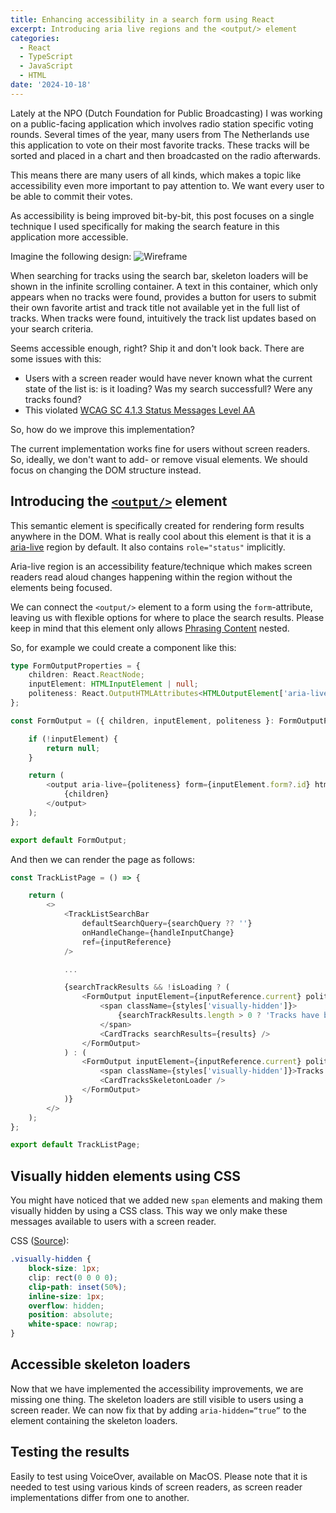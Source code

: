 ```yaml
---
title: Enhancing accessibility in a search form using React
excerpt: Introducing aria live regions and the <output/> element
categories:
  - React
  - TypeScript
  - JavaScript
  - HTML
date: '2024-10-18'
---
```


Lately at the NPO (Dutch Foundation for Public Broadcasting) I was working on a public-facing application which involves radio station specific voting rounds. Several times of the year, many users from The Netherlands use this application to vote on their most favorite tracks. These tracks will be sorted and placed in a chart and then broadcasted on the radio afterwards.

This means there are many users of all kinds, which makes a topic like accessibility even more important to pay attention to. We want every user to be able to commit their votes.

As accessibility is being improved bit-by-bit, this post focuses on a single technique I used specifically for making the search feature in this application more accessible.

Imagine the following design:
![Wireframe](/images/stemtool_wireframe.svg)

When searching for tracks using the search bar, skeleton loaders will be shown in the infinite scrolling container. A text in this container, which only appears when no tracks were found, provides a button for users to submit their own favorite artist and track title not available yet in the full list of tracks. When tracks were found, intuitively the track list updates based on your search criteria.

Seems accessible enough, right? Ship it and don't look back.
There are some issues with this:

* Users with a screen reader would have never known what the current state of the list is: is it loading? Was my search successfull? Were any tracks found?
* This violated [WCAG SC 4.1.3 Status Messages Level AA](https://w3c.github.io/wcag/understanding/status-messages)

So, how do we improve this implementation?

The current implementation works fine for users without screen readers. So, ideally, we don't want to add- or remove visual elements. We should focus on changing the DOM structure instead.

## Introducing the [`<output/>`](https://developer.mozilla.org/en-US/docs/Web/HTML/Element/output) element
This semantic element is specifically created for rendering form results anywhere in the DOM. What is really cool about this element is that it is a [aria-live](https://developer.mozilla.org/en-US/docs/Web/Accessibility/ARIA/ARIA_Live_Regions) region by default. It also contains `role="status"` implicitly.

Aria-live region is an accessibility feature/technique which makes screen readers read aloud changes happening within the region without the elements being focused.

We can connect the `<output/>` element to a form using the `form`-attribute, leaving us with flexible options for where to place the search results. Please keep in mind that this element only allows [Phrasing Content](https://developer.mozilla.org/en-US/docs/Web/HTML/Content_categories#phrasing_content) nested.


So, for example we could create a component like this:
```typescript
type FormOutputProperties = {
	children: React.ReactNode;
	inputElement: HTMLInputElement | null;
	politeness: React.OutputHTMLAttributes<HTMLOutputElement['aria-live'];
};

const FormOutput = ({ children, inputElement, politeness }: FormOutputProperties) => {

	if (!inputElement) {
		return null;
	}

	return (
		<output aria-live={politeness} form={inputElement.form?.id} htmlFor={inputElement.id}>
			{children}
		</output>
	);
};

export default FormOutput;
```

And then we can render the page as follows:
```typescript
const TrackListPage = () => {

	return (
		<>
			<TrackListSearchBar
				defaultSearchQuery={searchQuery ?? ''}
				onHandleChange={handleInputChange}
				ref={inputReference}
			/>

            ...

			{searchTrackResults && !isLoading ? (
				<FormOutput inputElement={inputReference.current} politeness="polite">
					<span className={styles['visually-hidden']}>
						{searchTrackResults.length > 0 ? 'Tracks have been found.' : 'No tracks found.'}
					</span>
					<CardTracks searchResults={results} />
				</FormOutput>
			) : (
				<FormOutput inputElement={inputReference.current} politeness="assertive">
					<span className={styles['visually-hidden']}>Tracks are loading.</span>
					<CardTracksSkeletonLoader />
				</FormOutput>
			)}
		</>
	);
};

export default TrackListPage;
```

## Visually hidden elements using CSS
You might have noticed that we added new `span` elements and making them visually hidden by using a CSS class. This way we only make these messages available to users with a screen reader.

CSS ([Source](https://www.a11yproject.com/posts/how-to-hide-content/)):
```css
.visually-hidden {
	block-size: 1px;
	clip: rect(0 0 0 0);
	clip-path: inset(50%);
	inline-size: 1px;
	overflow: hidden;
	position: absolute;
	white-space: nowrap;
}
```

## Accessible skeleton loaders
Now that we have implemented the accessibility improvements, we are missing one thing. The skeleton loaders are still visible to users using a screen reader. We can now fix that by adding `aria-hidden=“true”` to the element containing the skeleton loaders.

## Testing the results
Easily to test using VoiceOver, available on MacOS. Please note that it is needed to test using various kinds of screen readers, as screen reader implementations differ from one to another.